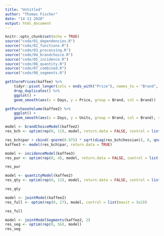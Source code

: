 ```yaml
---
title: "Untitled"
author: "Thomas Fischer"
date: "14 11 2020"
output: html_document
---
```


```r
knitr::opts_chunk$set(echo = TRUE)
source("code/01_dependencies.R")
source("code/02_functions.R")
source("code/03_processing.R")
source("code/04_brandchoice.R")
source("code/05_incidence.R")
source("code/06_quantity.R")
source("code/07_combined.R")
source("code/08_segments.R")
```


```r
getStorePrices(kaffee) %>%
	tidyr::pivot_longer(cols = ends_with("Price"), names_to = "Brand", values_to = "Price") %>% 
	drop_duplicates() %>% 
	ggplot() + 
	geom_smooth(aes(x = Days, y = Price, group = Brand, col = Brand))
```


```r
getPurchaseVolume(kaffee2) %>% 
	ggplot() + 
	geom_smooth(aes(x = Days, y = Units, group = Brand, col = Brand), se = FALSE)
```




```r
model <- brandChoiceModel(kaffee2)
res_bch <- optim(rep(0, 11), model, return.data = FALSE, control = list(maxit = 5e2), hessian = TRUE)

res_bch$par + cbind(-qnorm(0.975) * sqrt(diag(res_bch$hessian)), 0, qnorm(0.975) * sqrt(diag(res_bch$hessian)))
kaffee3 <- model(res_bch$par, return.data = TRUE)
```

```r
model <- incidenceModel(kaffee3)
res_pur <- optim(rep(0, 4), model, return.data = FALSE, control = list(maxit = 5e2))

res_pur
```

```r
model <- quantityModel(kaffee2)
res_qty <- optim(rep(0, 12), model, return.data = FALSE, control = list(maxit = 5e2))

res_qty
```

```r
model <- jointModel(kaffee2)
res_full <- optim(rep(0, 27), model, control = list(maxit = 5e2))

res_full
```

```r
model <- jointModelSegments(kaffee2, 2)
res_seg <- optim(rep(0, 56), model)
res_seg
```

